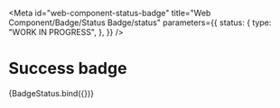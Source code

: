 <!-- @license CC0-1.0 -->


<Meta
  id="web-component-status-badge"
  title="Web Component/Badge/Status Badge/status"
  parameters={{
    status: {
      type: "WORK IN PROGRESS",
    },
  }}
/>

# Success badge

<Canvas>
  <Story
    name="success"
    args={{
      status: "success",
      textContent: "success",
    }}
  >
    {BadgeStatus.bind({})}
  </Story>
</Canvas>
